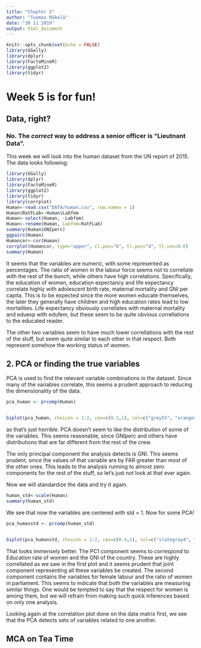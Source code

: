 ```yaml
---
title: "Chapter 5"
author: "Tuomas Mäkelä"
date: "30 11 2019"
output: html_document
---
```


```r
knitr::opts_chunk$set(echo = FALSE)
library(GGally)
library(dplyr)
library(FactoMineR)
library(ggplot2)
library(tidyr)
```
# Week 5 is for fun!


## Data, right? 

### No. The *correct* way to address a senior officer is "Lieutnant Data".

This week we will look into the human dataset from the UN report of 2015. The data looks following:
```r
library(GGally)
library(dplyr)
library(FactoMineR)
library(ggplot2)
library(tidyr)
library(corrplot)
Human<-read.csv("DATA/human.csv", row.names = 1)
Human$RatFLab<-Human$Labfem
Human<-select(Human, -Labfem)
Human<-rename(Human, Labfem=RatFLab)
summary(Human$GNIperc)
ggpairs(Human)
Humancor<-cor(Human)
corrplot(Humancor, type="upper", cl.pos="b", tl.pos="d", tl.cex=0.6)
summary(Human)
```

It seems that the variables are numeric, with some represented as percentages. The ratio of women in the labour force seems not to correllate with the rest of the bunch, while others have high correlations. Specifically, the education of women, education expectancy and life expectancy correlate highly with adolescent birth rate, maternal mortality and GNI per capita. This is to be expected since the more women educate themselves, the later they generally have children and high education rates lead to low mortalities. Life expectancy obviously correllates with maternal mortality and eduexp with edufem, but these seem to be quite obvious correllations to the educated reader.

The other two variables seem to have much lower correllations with the rest of the stuff, but seem quite similar to each other in that respect. Both represent somehow the working status of women.  

## 2. PCA or finding the true variables

PCA is used to find the relevant variable combinations in the dataset. Since many of the variables correlate, this seems a prudent approach to reducing the dimensionality of the data.

```r
pca_human <- prcomp(Human)


biplot(pca_human, choices = 1:2, cex=c(0.3,1), col=c("grey55", "orangered3"), main="Please disregard this graph")
```
  
as that's just horrible. PCA doesn't seem to like the distribution of some of the variables. This seems reasonable, since GNIperc and others have distributions that are far different from the rest of the crew.

The only principal component the analysis detects is GNI. This seems prudent, since the values of that variable are by FAR greater than most of the other ones. This leads to the analysis running to almost zero components for the rest of the stuff, so let's just not look at that ever again.


Now we will standardize the data and try it again.  
```r
human_std<-scale(Human)
summary(human_std)

```

We see that now the variables are centered with std = 1. Now for some PCA!  

```r
pca_humanstd <- prcomp(human_std)


biplot(pca_humanstd, choices = 1:2, cex=c(0.4,1), col=c("slategray4", "green4"), main="Relations of Women In the World")

```

That looks immensely better. The PC1 component seems to correspond to Education rate of women and the GNI of the country. These are highly correllated as we saw in the first plot and it seems prudent that  joint component representing all these variables be created. The second component contains the variables for female labour and the ratio of women in parliament. This seems to indicate that both the variables are measuring similar things. One would be tempted to say that the respect for women is among them, but we will refrain from making such quick inferences based on only one analysis.

Looking again at the correlation plot done on the data matrix first, we see that the PCA detects sets of variables related to one another. 

## MCA on Tea Time
